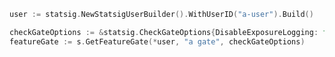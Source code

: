```go
user := statsig.NewStatsigUserBuilder().WithUserID("a-user").Build()

checkGateOptions := &statsig.CheckGateOptions{DisableExposureLogging: false}
featureGate := s.GetFeatureGate(*user, "a gate", checkGateOptions)
```
